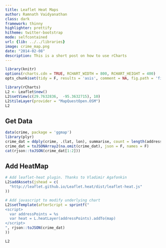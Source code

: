 ```yaml
---
title: Leaflet Heat Maps
author: Ramnath Vaidyanathan
class: dark
framework: thinny
highlighter: prettify
hitheme: twitter-bootstrap
mode: selfcontained
url: {lib: ../../libraries}
image: crime_map.png
date: "2014-02-08"
description: This is a short post on how to use rCharts 
---
```


```r
library(knitr)
options(rcharts.cdn = TRUE, RCHART_WIDTH = 800, RCHART_HEIGHT = 400)
opts_chunk$set(tidy = F, results = 'asis', comment = NA, fig.path = 'fig/')
```


```r
library(rCharts)
L2 <- Leaflet$new()
L2$setView(c(29.7632836,  -95.3632715), 10)
L2$tileLayer(provider = "MapQuestOpen.OSM")
L2
```


## Get Data

```r
data(crime, package = 'ggmap')
library(plyr)
crime_dat = ddply(crime, .(lat, lon), summarise, count = length(address))
crime_dat = toJSONArray2(na.omit(crime_dat), json = F, names = F)
cat(rjson::toJSON(crime_dat[1:2]))
```

## Add HeatMap

```r
# Add leaflet-heat plugin. Thanks to Vladimir Agafonkin
L2$addAssets(jshead = c(
  "http://leaflet.github.io/Leaflet.heat/dist/leaflet-heat.js"
))

# Add javascript to modify underlying chart
L2$setTemplate(afterScript = sprintf("
<script>
  var addressPoints = %s
  var heat = L.heatLayer(addressPoints).addTo(map)           
</script>
", rjson::toJSON(crime_dat)
))

L2
```


<style>
  table.nofluid {width: auto; margin: 0 auto;}
  pre {margin-left: 0px;}
</style>




